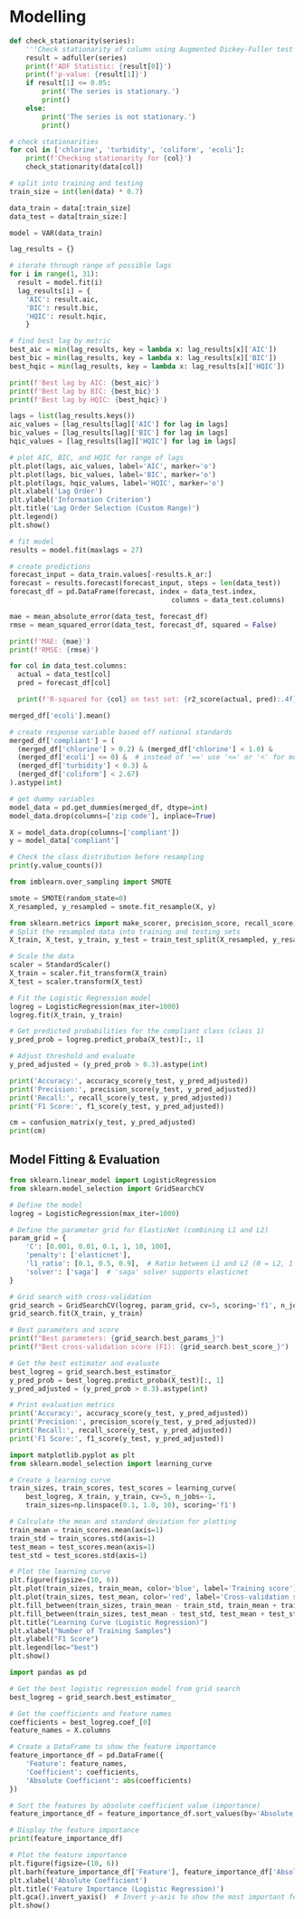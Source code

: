 
# Modelling

```python
def check_stationarity(series):
    '''Check stationarity of column using Augmented Dickey-Fuller test'''
    result = adfuller(series)
    print(f'ADF Statistic: {result[0]}')
    print(f'p-value: {result[1]}')
    if result[1] <= 0.05:
        print('The series is stationary.')
        print()
    else:
        print('The series is not stationary.')
        print()

# check stationarities
for col in ['chlorine', 'turbidity', 'coliform', 'ecoli']:
    print(f'Checking stationarity for {col}')
    check_stationarity(data[col])
```

```python
# split into training and testing
train_size = int(len(data) * 0.7)

data_train = data[:train_size]
data_test = data[train_size:]
```

```python
model = VAR(data_train)
```

```python
lag_results = {}

# iterate through range of possible lags
for i in range(1, 31):
  result = model.fit(i)
  lag_results[i] = {
    'AIC': result.aic,
    'BIC': result.bic,
    'HQIC': result.hqic,
    }

# find best lag by metric
best_aic = min(lag_results, key = lambda x: lag_results[x]['AIC'])
best_bic = min(lag_results, key = lambda x: lag_results[x]['BIC'])
best_hqic = min(lag_results, key = lambda x: lag_results[x]['HQIC'])

print(f'Best lag by AIC: {best_aic}')
print(f'Best lag by BIC: {best_bic}')
print(f'Best lag by HQIC: {best_hqic}')
```

```python
lags = list(lag_results.keys())
aic_values = [lag_results[lag]['AIC'] for lag in lags]
bic_values = [lag_results[lag]['BIC'] for lag in lags]
hqic_values = [lag_results[lag]['HQIC'] for lag in lags]

# plot AIC, BIC, and HQIC for range of lags
plt.plot(lags, aic_values, label='AIC', marker='o')
plt.plot(lags, bic_values, label='BIC', marker='o')
plt.plot(lags, hqic_values, label='HQIC', marker='o')
plt.xlabel('Lag Order')
plt.ylabel('Information Criterion')
plt.title('Lag Order Selection (Custom Range)')
plt.legend()
plt.show()
```

```python
# fit model
results = model.fit(maxlags = 27)

# create predictions
forecast_input = data_train.values[-results.k_ar:]
forecast = results.forecast(forecast_input, steps = len(data_test))
forecast_df = pd.DataFrame(forecast, index = data_test.index, 
                                        columns = data_test.columns)
```

```python
mae = mean_absolute_error(data_test, forecast_df)
rmse = mean_squared_error(data_test, forecast_df, squared = False)

print(f'MAE: {mae}')
print(f'RMSE: {rmse}')
```

```python
for col in data_test.columns:
  actual = data_test[col]
  pred = forecast_df[col]

  print(f'R-squared for {col} on test set: {r2_score(actual, pred):.4f}')
```


```python
merged_df['ecoli'].mean()

# create response variable based off national standards
merged_df['compliant'] = (
  (merged_df['chlorine'] > 0.2) & (merged_df['chlorine'] < 1.0) & 
  (merged_df['ecoli'] <= 0) &  # instead of '==' use '<=' or '<' for more flexibility
  (merged_df['turbidity'] < 0.3) & 
  (merged_df['coliform'] < 2.67)
).astype(int)


```

```python
# get dummy variables
model_data = pd.get_dummies(merged_df, dtype=int)
model_data.drop(columns=['zip code'], inplace=True)

X = model_data.drop(columns=['compliant'])
y = model_data['compliant']

# Check the class distribution before resampling
print(y.value_counts())

from imblearn.over_sampling import SMOTE

smote = SMOTE(random_state=0)
X_resampled, y_resampled = smote.fit_resample(X, y)

```

```python
from sklearn.metrics import make_scorer, precision_score, recall_score, f1_score, roc_auc_score, confusion_matrix
# Split the resampled data into training and testing sets
X_train, X_test, y_train, y_test = train_test_split(X_resampled, y_resampled, test_size=0.25, random_state=4188)

# Scale the data
scaler = StandardScaler()
X_train = scaler.fit_transform(X_train)
X_test = scaler.transform(X_test)

# Fit the Logistic Regression model
logreg = LogisticRegression(max_iter=1000)
logreg.fit(X_train, y_train)

# Get predicted probabilities for the compliant class (class 1)
y_pred_prob = logreg.predict_proba(X_test)[:, 1]

# Adjust threshold and evaluate
y_pred_adjusted = (y_pred_prob > 0.3).astype(int)

print('Accuracy:', accuracy_score(y_test, y_pred_adjusted))
print('Precision:', precision_score(y_test, y_pred_adjusted))
print('Recall:', recall_score(y_test, y_pred_adjusted))
print('F1 Score:', f1_score(y_test, y_pred_adjusted))

cm = confusion_matrix(y_test, y_pred_adjusted)
print(cm)
```

## Model Fitting & Evaluation

```python
from sklearn.linear_model import LogisticRegression
from sklearn.model_selection import GridSearchCV

# Define the model
logreg = LogisticRegression(max_iter=1000)

# Define the parameter grid for ElasticNet (combining L1 and L2)
param_grid = {
    'C': [0.001, 0.01, 0.1, 1, 10, 100],
    'penalty': ['elasticnet'],
    'l1_ratio': [0.1, 0.5, 0.9],  # Ratio between L1 and L2 (0 = L2, 1 = L1)
    'solver': ['saga']  # 'saga' solver supports elasticnet
}

# Grid search with cross-validation
grid_search = GridSearchCV(logreg, param_grid, cv=5, scoring='f1', n_jobs=-1)
grid_search.fit(X_train, y_train)

# Best parameters and score
print(f"Best parameters: {grid_search.best_params_}")
print(f"Best cross-validation score (F1): {grid_search.best_score_}")

# Get the best estimator and evaluate
best_logreg = grid_search.best_estimator_
y_pred_prob = best_logreg.predict_proba(X_test)[:, 1]
y_pred_adjusted = (y_pred_prob > 0.3).astype(int)

# Print evaluation metrics
print('Accuracy:', accuracy_score(y_test, y_pred_adjusted))
print('Precision:', precision_score(y_test, y_pred_adjusted))
print('Recall:', recall_score(y_test, y_pred_adjusted))
print('F1 Score:', f1_score(y_test, y_pred_adjusted))

```

```python
import matplotlib.pyplot as plt
from sklearn.model_selection import learning_curve

# Create a learning curve
train_sizes, train_scores, test_scores = learning_curve(
    best_logreg, X_train, y_train, cv=5, n_jobs=-1,
    train_sizes=np.linspace(0.1, 1.0, 10), scoring='f1')

# Calculate the mean and standard deviation for plotting
train_mean = train_scores.mean(axis=1)
train_std = train_scores.std(axis=1)
test_mean = test_scores.mean(axis=1)
test_std = test_scores.std(axis=1)

# Plot the learning curve
plt.figure(figsize=(10, 6))
plt.plot(train_sizes, train_mean, color='blue', label='Training score')
plt.plot(train_sizes, test_mean, color='red', label='Cross-validation score')
plt.fill_between(train_sizes, train_mean - train_std, train_mean + train_std, alpha=0.1, color='blue')
plt.fill_between(train_sizes, test_mean - test_std, test_mean + test_std, alpha=0.1, color='red')
plt.title("Learning Curve (Logistic Regression)")
plt.xlabel("Number of Training Samples")
plt.ylabel("F1 Score")
plt.legend(loc="best")
plt.show()

```

```python
import pandas as pd

# Get the best logistic regression model from grid search
best_logreg = grid_search.best_estimator_

# Get the coefficients and feature names
coefficients = best_logreg.coef_[0]
feature_names = X.columns

# Create a DataFrame to show the feature importance
feature_importance_df = pd.DataFrame({
    'Feature': feature_names,
    'Coefficient': coefficients,
    'Absolute Coefficient': abs(coefficients)
})

# Sort the features by absolute coefficient value (importance)
feature_importance_df = feature_importance_df.sort_values(by='Absolute Coefficient', ascending=False)

# Display the feature importance
print(feature_importance_df)

# Plot the feature importance
plt.figure(figsize=(10, 6))
plt.barh(feature_importance_df['Feature'], feature_importance_df['Absolute Coefficient'], color='skyblue')
plt.xlabel('Absolute Coefficient')
plt.title('Feature Importance (Logistic Regression)')
plt.gca().invert_yaxis()  # Invert y-axis to show the most important features at the top
plt.show()
```

